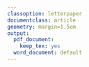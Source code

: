 ```yaml
---
classoption: letterpaper
documentclass: article
geometry: margin=1.5cm
output:
  pdf_document:
    keep_tex: yes
  word_document: default
---
```


<!-- Global figure parameters --> 
\setlength{\unitlength}{1in}
\fontfamily{phv}\selectfont
\pagenumbering{gobble}

<!-- Figure 1 --> 
\graphicspath{{../../../results/master_output/heatmaps/}}
\textbf{\LARGE{Figure 1}}
\begin{picture}(0,4.5)
\put(0.1,-0.5){\includegraphics[width=3.5in]{all_sig_bpcs.png}}
\put(3.7,0.45){\includegraphics[width=3.5in]{clusters_sig_bpcs.png}}
\put(0.1,-3){\includegraphics[width=3.5in]{number_dynamic_bpcs.pdf}}
\put(0,4.2){\textbf{A}}
\put(3.7,4.2){\textbf{B}}
\put(0,-0.5){\textbf{C}}
\end{picture}
